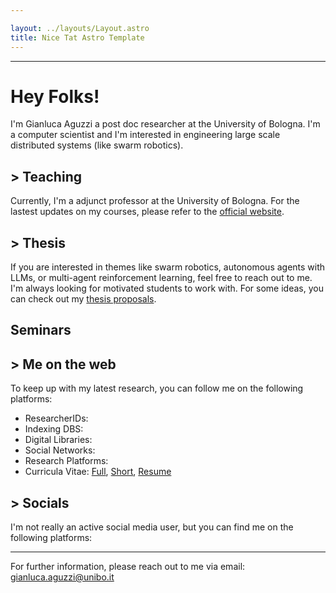 ```yaml
---

layout: ../layouts/Layout.astro
title: Nice Tat Astro Template
---
```




----

# Hey Folks! 
I'm Gianluca Aguzzi a post doc researcher at the University of Bologna. 
I'm a computer scientist and I'm interested in engineering large scale distributed systems (like swarm robotics).
## > Teaching

Currently, I'm a adjunct professor at the University of Bologna. 
For the lastest updates on my courses, please refer to the [official website](https://www.unibo.it/sitoweb/gianluca.aguzzi).

## > Thesis
If you are interested in themes like swarm robotics, autonomous agents with LLMs, or multi-agent reinforcement learning, feel free to reach out to me. I'm always looking for motivated students to work with.
For some ideas, you can check out my [thesis proposals](/thesis).

## Seminars 

## > Me on the web

To keep up with my latest research, you can follow me on the following platforms:
- ResearcherIDs:
- Indexing DBS:
- Digital Libraries:
- Social Networks:
- Research Platforms:
- Curricula Vitae: [Full](), [Short](), [Resume]()

## > Socials
I'm not really an active social media user, but you can find me on the following platforms:
<Link icon="mdi:instagram"/> <Link  icon="mdi:github"/> <Link  icon="mdi:linkedin"/> <Link  icon="mdi:twitter"/>

--- 
For further information, please reach out to me via email:
gianluca.aguzzi@unibo.it